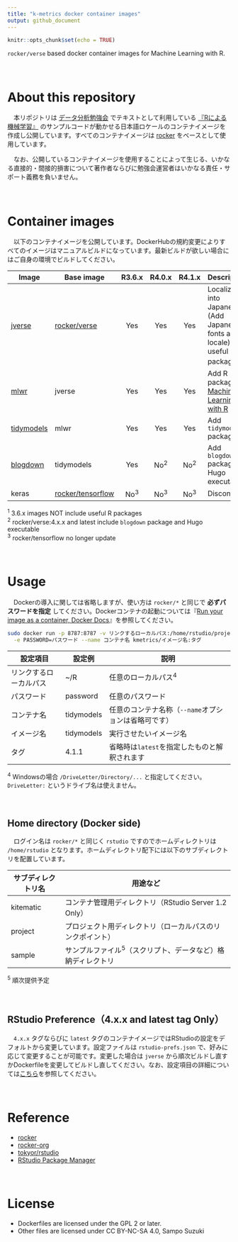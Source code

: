 ```yaml
---
title: "k-metrics docker container images"
output: github_document
---
```


```r
knitr::opts_chunk$set(echo = TRUE)
```

`rocker/verse` based docker container images for Machine Learning with R.

　

# About this repository

　本リポジトリは [データ分析勉強会](https://sites.google.com/site/kantometrics/2019) でテキストとして利用している [『Rによる機械学習』](https://www.shoeisha.co.jp/book/detail/9784798145112) のサンプルコードが動かせる日本語ロケールのコンテナイメージを作成し公開しています。すべてのコンテナイメージは [rocker](https://hub.docker.com/u/rocker) をベースとして使用しています。

　なお、公開しているコンテナイメージを使用することによって生じる、いかなる直接的・間接的損害について著作者ならびに勉強会運営者はいかなる責任・サポート義務を負いません。

　

# Container images

　以下のコンテナイメージを公開しています。DockerHubの規約変更によりすべてのイメージはマニュアルビルドになっています。最新ビルドが欲しい場合にはご自身の環境でビルドしてください。  

| Image                                                      | Base image                                                      | R3.6.x | R4.0.x | R4.1.x | Descriptions                                                                                       |
|------------------------------------------------------------|-----------------------------------------------------------------|:------:|:------:|:------:|----------------------------------------------------------------------------------------------------|
| [jverse](https://hub.docker.com/r/kmetrics/jverse)         | [rocker/verse](https://hub.docker.com/r/rocker/verse)           |  Yes   |  Yes   |  Yes   | Localizing into Japanese (Add Japanese fonts and locale) and useful R packages^1^                  |
| [mlwr](https://hub.docker.com/r/kmetrics/mlwr)             | jverse                                                          |  Yes   |  Yes   |  Yes   | Add R packages for [Machine Learning with R](https://www.shoeisha.co.jp/book/detail/9784798145112) |
| [tidymodels](https://hub.docker.com/r/kmetrics/tidymodels) | mlwr                                                            |  Yes   |  Yes   |  Yes   | Add `tidymodels` package                                                                           |
| [blogdown](https://hub.docker.com/r/kmetrics/blogdown)     | tidymodels                                                      |  Yes   | No^2^  | No^2^  | Add `blogdown` package and Hugo executable                                                         |
| keras                                                      | [rocker/tensorflow](https://hub.docker.com/r/rocker/tensorflow) | No^3^  | No^3^  | No^3^  | Discontinued                                                                                       |

^1^ 3.6.x images NOT include useful R packages  
^2^ rocker/verse:4.x.x and latest include `blogdown` package and Hugo executable  
^3^ rocker/tensorflow no longer update

　

# Usage

　Dockerの導入に関しては省略しますが、使い方は `rocker/*` と同じで **必ずパスワードを指定** してください。Dockerコンテナの起動については『[Run your image as a container, Docker Docs](https://docs.docker.com/get-started/part2/)』を参照してください。

```bash
sudo docker run -p 8787:8787 -v リンクするローカルパス:/home/rstudio/project \
  -e PASSWORD=パスワード --name コンテナ名 kmetrics/イメージ名:タグ
```

| 設定項目               | 設定例     | 説明                                                 |
|------------------------|------------|------------------------------------------------------|
| リンクするローカルパス | \~/R       | 任意のローカルパス^4^                                |
| パスワード             | password   | 任意のパスワード                                     |
| コンテナ名             | tidymodels | 任意のコンテナ名称（`--name`オプションは省略可です） |
| イメージ名             | tidymodels | 実行させたいイメージ名                               |
| タグ                   | 4.1.1      | 省略時は`latest`を指定したものと解釈されます         |

^4^ Windowsの場合 `/DriveLetter/Directory/...` と指定してください。`DriveLetter:` というドライブ名は使えません。

　

## Home directory (Docker side)

　ログイン名は `rocker/*` と同じく `rstudio` ですのでホームディレクトリは `/home/rstudio` となります。ホームディレクトリ配下には以下のサブディレクトリを配置しています。

| サブディレクトリ名 | 用途など                                                      |
|--------------------|---------------------------------------------------------------|
| kitematic          | コンテナ管理用ディレクトリ（RStudio Server 1.2 Only）         |
| project            | プロジェクト用ディレクトリ（ローカルパスのリンクポイント）    |
| sample             | サンプルファイル^5^（スクリプト、データなど）格納ディレクトリ |

^5^ 順次提供予定

　

## RStudio Preference（4.x.x and latest tag Only）

　`4.x.x` タグならびに `latest` タグのコンテナイメージではRStudioの設定をデフォルトから変更しています。設定ファイルは `rstudio-prefs.json` で、好みに応じて変更することが可能です。変更した場合は `jverse` から順次ビルドし直すかDockerfileを変更してビルドし直してください。なお、設定項目の詳細については[こちら](https://docs.rstudio.com/ide/server-pro/1.3.820-1/session-user-settings.html#session-user-settings)を参照してください。

　

# Reference

-   [rocker](https://hub.docker.com/u/rocker)
-   [rocker-org](https://github.com/rocker-org)
-   [tokyor/rstudio](https://hub.docker.com/r/tokyor/rstudio)
-   [RStudio Package Manager](https://packagemanager.rstudio.com/)

　

# License

-   Dockerfiles are licensed under the GPL 2 or later.  
-   Other files are licensed under CC BY-NC-SA 4.0, Sampo Suzuki
